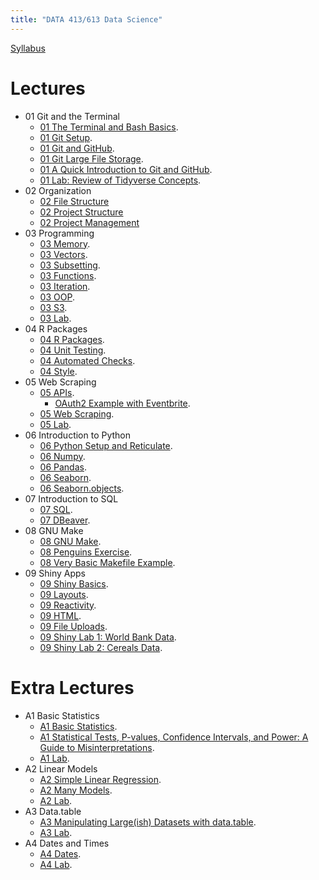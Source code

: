 ```yaml
---
title: "DATA 413/613 Data Science"
---
```


[Syllabus](./admin/syllabus.qmd)

# Lectures

- 01 Git and the Terminal
    - [01 The Terminal and Bash Basics](./01_git/01_basic_bash.qmd).
    - [01 Git Setup](./01_git/01_git_setup.qmd).
    - [01 Git and GitHub](./01_git/01_git_github.qmd).
    - [01 Git Large File Storage](./01_git/01_git_lfs.qmd).
    - [01 A Quick Introduction to Git and GitHub](https://doi.org/10.1371/journal.pcbi.1004668).
    - [01 Lab: Review of Tidyverse Concepts](https://github.com/data-science-master/lab_01).
- 02 Organization
    - [02 File Structure](./02_organization/02_files.qmd)
    - [02 Project Structure](./02_organization/02_projects.qmd)
    - [02 Project Management](./02_organization/02_kanban.qmd)
- 03 Programming
    - [03 Memory](./03_vectors_iterators/03_memory.qmd).
    - [03 Vectors](./03_vectors_iterators/03_vectors.qmd).
    - [03 Subsetting](./03_vectors_iterators/03_subsetting.qmd).
    - [03 Functions](./03_vectors_iterators/03_functions.qmd).
    - [03 Iteration](./03_vectors_iterators/03_iterators.qmd).
    - [03 OOP](./03_vectors_iterators/03_oop.qmd).
    - [03 S3](./03_vectors_iterators/03_s3.qmd).
    - [03 Lab](https://github.com/data-science-master/lab_03).
- 04 R Packages
    - [04 R Packages](./04_packages/04_packages.qmd).
    - [04 Unit Testing](./04_packages/04_testing.qmd).
    - [04 Automated Checks](./04_packages/04_checking.qmd).
    - [04 Style](./04_packages/04_style.qmd).
- 05 Web Scraping
  - [05 APIs](./05_web_scraping/05_apis.qmd).
    - [OAuth2 Example with Eventbrite](./05_web_scraping/05_eventbrite.qmd).
  - [05 Web Scraping](./05_web_scraping/05_web_scraping.qmd).
  - [05 Lab](https://github.com/data-science-master/lab_08).
- 06 Introduction to Python
    - [06 Python Setup and Reticulate](./06_python/06_python_setup.qmd).
    - [06 Numpy](./06_python/06_numpy.qmd).
    - [06 Pandas](./06_python/06_pandas.qmd).
    - [06 Seaborn](./06_python/06_matplotlib.qmd).
    - [06 Seaborn.objects](./06_python/06_seaborn_objects.qmd).
- 07 Introduction to SQL
    - [07 SQL](./07_sql/07_sql.qmd).
    - [07 DBeaver](./07_sql/07_dbeaver.qmd).
- 08 GNU Make
    - [08 GNU Make](./08_make/08_make.qmd).
    - [08 Penguins Exercise](https://github.com/data-science-master/penguins).
    - [08 Very Basic Makefile Example](https://github.com/data-science-master/pvalue_sims).
- 09 Shiny Apps
    - [09 Shiny Basics](./09_shiny/09_basic_shiny.qmd).
    - [09 Layouts](./09_shiny/09_layouts.qmd).
    - [09 Reactivity](./09_shiny/09_reactivity.qmd).
    - [09 HTML](./09_shiny/09_html.qmd).
    - [09 File Uploads](./09_shiny/09_upload.qmd).
    - [09 Shiny Lab 1: World Bank Data](https://github.com/data-science-master/lab_06_1).
    - [09 Shiny Lab 2: Cereals Data](https://github.com/data-science-master/lab_06_2).

# Extra Lectures
    
- A1 Basic Statistics
    - [A1 Basic Statistics](./A1_basic_stats/A1_basic_stats.qmd).
    - [A1 Statistical Tests, P-values, Confidence Intervals, and Power: A Guide to Misinterpretations](./A1_basic_stats/greenland_etal_2016.pdf).
    - [A1 Lab](https://github.com/data-science-master/lab_04).
- A2 Linear Models
    - [A2 Simple Linear Regression](./A2_linear_regression/A2_simple_linear_regression.qmd).
    - [A2 Many Models](./A2_linear_regression/A2_many_models.qmd).
    - [A2 Lab](https://github.com/data-science-master/lab_05).
- A3 Data.table    
    - [A3 Manipulating Large(ish) Datasets with data.table](./A3_medium_data/A3_medium_data.qmd).
    - [A3 Lab](https://github.com/data-science-master/lab_07).
- A4 Dates and Times
    - [A4 Dates](./A4_dates/A4_dates.qmd).
    - [A4 Lab](https://github.com/data-science-master/lab_02).
